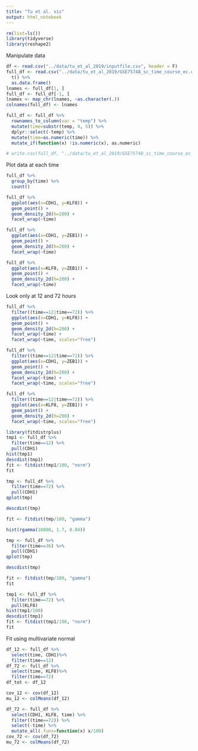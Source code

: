 ```yaml
---
title: "Tu et al. vis"
output: html_notebook
---
```


```r
rm(list=ls())
library(tidyverse)
library(reshape2)
```

Manipulate data
```r
df <- read.csv("../data/tu_et_al_2019/inputfile.csv", header = F)
full_df <- read.csv("../data/tu_et_al_2019/GSE75748_sc_time_course_ec.csv") %>% 
  t() %>% 
  as.data.frame()
lnames <- full_df[1, ]
full_df <- full_df[-1, ]
lnames <- map_chr(lnames, ~as.character(.))
colnames(full_df) <- lnames

full_df <- full_df %>% 
  rownames_to_column(var = "temp") %>% 
  mutate(time=substr(temp, 4, 5)) %>% 
  dplyr::select(-temp) %>% 
  mutate(time=as.numeric(time)) %>% 
  mutate_if(function(x) !is.numeric(x), as.numeric)

# write.csv(full_df, "../data/tu_et_al_2019/GSE75748_sc_time_course_ec_processed.csv")
```

Plot data at each time
```r
full_df %>% 
  group_by(time) %>% 
  count()

full_df %>% 
  ggplot(aes(x=CDH1, y=KLF8)) +
  geom_point() +
  geom_density_2d(h=200) +
  facet_wrap(~time)

full_df %>% 
  ggplot(aes(x=CDH1, y=ZEB1)) +
  geom_point() +
  geom_density_2d(h=200) +
  facet_wrap(~time)

full_df %>% 
  ggplot(aes(x=KLF8, y=ZEB1)) +
  geom_point() +
  geom_density_2d(h=200) +
  facet_wrap(~time)
```

Look only at 12 and 72 hours
```r
full_df %>% 
  filter((time==12|time==72)) %>% 
  ggplot(aes(x=CDH1, y=KLF8)) +
  geom_point() +
  geom_density_2d(h=200) +
  facet_wrap(~time) +
  facet_wrap(~time, scales="free")

full_df %>% 
  filter((time==12|time==72)) %>%
  ggplot(aes(x=CDH1, y=ZEB1)) +
  geom_point() +
  geom_density_2d(h=200) +
  facet_wrap(~time) +
  facet_wrap(~time, scales="free")

full_df %>% 
  filter((time==12|time==72)) %>%
  ggplot(aes(x=KLF8, y=ZEB1)) +
  geom_point() +
  geom_density_2d(h=200) +
  facet_wrap(~time, scales="free")
```


```r
library(fitdistrplus)
tmp1 <- full_df %>% 
  filter(time==12) %>%
  pull(CDH1)
hist(tmp1)
descdist(tmp1)
fit <- fitdist(tmp1/100, "norm")
fit

tmp <- full_df %>% 
  filter(time==72) %>%
  pull(CDH1)
qplot(tmp)

descdist(tmp)

fit <- fitdist(tmp/100, "gamma")

hist(rgamma(10000, 1.7, 0.84))

tmp <- full_df %>% 
  filter(time==36) %>%
  pull(CDH1)
qplot(tmp)

descdist(tmp)

fit <- fitdist(tmp/100, "gamma")
fit

tmp1 <- full_df %>% 
  filter(time==72) %>%
  pull(KLF8)
hist(tmp1/100)
descdist(tmp1)
fit <- fitdist(tmp1/100, "norm")
fit
```


Fit using multivariate normal
```r
df_12 <- full_df %>% 
  select(time, CDH1)%>% 
  filter(time==12)
df_72 <- full_df %>% 
  select(time, KLF8)%>% 
  filter(time==72)
df_tot <- df_12

cov_12 <- cov(df_12)
mu_12 <- colMeans(df_12)

df_72 <- full_df %>% 
  select(CDH1, KLF8, time) %>%
  filter((time==72)) %>% 
  select(-time) %>%
  mutate_all(.funs=function(x) x/100)
cov_72 <- cov(df_72)
mu_72 <- colMeans(df_72)
```

